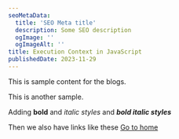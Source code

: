 ```yaml
---
seoMetaData:
  title: 'SEO Meta title'
  description: Some SEO description
  ogImage: ''
  ogImageAlt: ''
title: Execution Context in JavaScript
publishedDate: 2023-11-29
---
```


This is sample content for the blogs.

This is another sample.

Adding **bold** and _italic styles_ and _**bold italic styles**_

Then we also have links like these [Go to home](/ 'Hello World')
